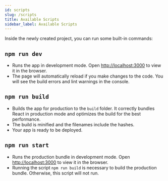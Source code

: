 ```yaml
---
id: scripts
slug: /scripts
title: Available Scripts
sidebar_label: Available Scripts
---
```


Inside the newly created project, you can run some built-in commands:

## `npm run dev`

- Runs the app in development mode. Open [http://localhost:3000](http://localhost:3000) to view it in the browser.
- The page will automatically reload if you make changes to the code. You will see the build errors and lint warnings in the console.

## `npm run build`

- Builds the app for production to the `build` folder. It correctly bundles React in production mode and optimizes the build for the best performance.
- The build is minified and the filenames include the hashes.
- Your app is ready to be deployed.

## `npm run start`

- Runs the production bundle in development mode. Open [http://localhost:3000](http://localhost:3000) to view it in the browser.
- Running the script `npm run build` is necessary to build the production bundle. Otherwise, this script will not run.
